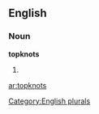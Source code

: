 
==English==

===Noun===
'''topknots'''

# {{plural of|[[topknot]]}}

[[Category:English plurals]]

[[ar:topknots]]